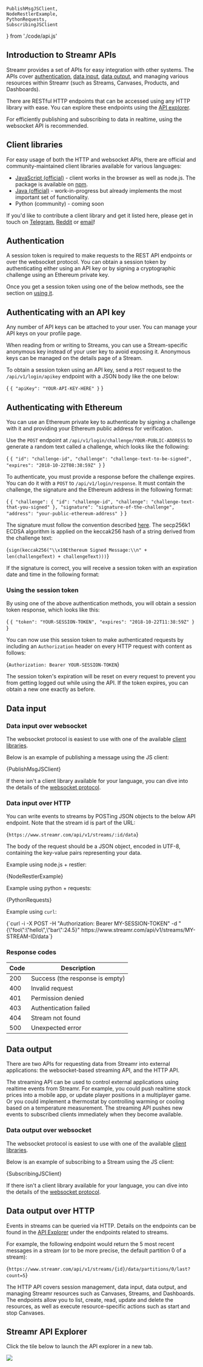 


    PublishMsgJSClient,
    NodeRestlerExample,
    PythonRequests,
    SubscribingJSClient 
} from './code/api.js'


<Section id="introduction-to-streamr-apis">

# Introduction to Streamr APIs

Streamr provides a set of APIs for easy integration with other systems. The APIs cover [authentication](#authentication), [data input](#data-input), [data output](#data-output), and managing various resources within Streamr (such as Streams, Canvases, Products, and Dashboards).

There are RESTful HTTP endpoints that can be accessed using any HTTP library with ease. You can explore these endpoints using the [API explorer](#api-explorer).

For efficiently publishing and subscribing to data in realtime, using the websocket API is recommended. 

## Client libraries

For easy usage of both the HTTP and websocket APIs, there are official and community-maintained client libraries available for various languages:
  
<div id="libraries"></div>

- [JavaScript (official)](https://github.com/streamr-dev/streamr-client-javascript) - client works in the browser as well as node.js. The package is available on [npm](https://www.npmjs.com/package/streamr-client).
- [Java (official)](https://github.com/streamr-dev/streamr-client-java) - work-in-progress but already implements the most important set of functionality.
- Python (community) - coming soon

If you'd like to contribute a client library and get it listed here, please get in touch on [Telegram](https://t.me/streamrdata), [Reddit](https://www.reddit.com/r/streamr/) or [email](mailto:contact@streamr.com)!

</Section>
<Section id="authentication">

## Authentication

A session token is required to make requests to the REST API endpoints or over the websocket protocol. You can obtain a session token by authenticating either using an API key or by signing a cryptographic challenge using an Ethereum private key.

Once you get a session token using one of the below methods, see the section on [using it](#using-the-session-token).

## Authenticating with an API key

Any number of API keys can be attached to your user. You can manage your API keys on your <Link to={formatPath(links.userpages.profile)}>profile page</Link>.

When reading from or writing to Streams, you can use a Stream-specific anonymous key instead of your user key to avoid exposing it. Anonymous keys can be managed on the details page of a Stream.

To obtain a session token using an API key, send a `POST` request to the `/api/v1/login/apikey` endpoint with a JSON body like the one below:

<CodeSnippet language='json'>{
`{
    "apiKey": "YOUR-API-KEY-HERE"
}`
}</CodeSnippet>

## Authenticating with Ethereum

You can use an Ethereum private key to authenticate by signing a challenge with it and providing your Ethereum public address for verification.

Use the `POST` endpoint at `/api/v1/login/challenge/YOUR-PUBLIC-ADDRESS` to generate a random text called a challenge, which looks like the following: 

<CodeSnippet language='json'>{
`{
    "id": "challenge-id",
    "challenge": "challenge-text-to-be-signed",
    "expires": "2018-10-22T08:38:59Z"
}`
}</CodeSnippet>

To authenticate, you must provide a response before the challenge expires. You can do it with a `POST` to `/api/v1/login/response`. It must contain the challenge, the signature and the Ethereum address in the following format:

<CodeSnippet language='json'>{
`{
    "challenge": {
	    "id": "challenge-id",
	    "challenge": "challenge-text-that-you-signed"
    },
    "signature": "signature-of-the-challenge",
    "address": "your-public-ethereum-address"
}`
}</CodeSnippet>

The signature must follow the convention described [here](https://github.com/ethereum/EIPs/blob/master/EIPS/eip-712.md). The secp256k1 ECDSA algorithm is applied on the keccak256 hash of a string derived from the challenge text:

<CodeSnippet language='javascript'>{`sign(keccak256("\\x19Ethereum Signed Message:\\n" + len(challengeText) + challengeText)))`}</CodeSnippet>

If the signature is correct, you will receive a session token with an expiration date and time in the following format:

### Using the session token

By using one of the above authentication methods, you will obtain a session token response, which looks like this: 

<CodeSnippet language='json'>{
`{
    "token": "YOUR-SESSION-TOKEN",
    "expires": "2018-10-22T11:38:59Z"
}`
}</CodeSnippet>

You can now use this session token to make authenticated requests by including an `Authorization` header on every HTTP request with content as follows:

<CodeSnippet language='bash'>{`Authorization: Bearer YOUR-SESSION-TOKEN`}</CodeSnippet>

The session token's expiration will be reset on every request to prevent you from getting logged out while using the API. If the token expires, you can obtain a new one exactly as before.

</Section>
<Section id="data-input">

## Data input

### Data input over websocket

The websocket protocol is easiest to use with one of the available [client libraries](#libraries). 

Below is an example of publishing a message using the JS client:

<CodeSnippet language='javascript'>{PublishMsgJSClient}</CodeSnippet>

If there isn't a client library available for your language, you can dive into the details of the [websocket protocol](https://github.com/streamr-dev/streamr-client-protocol-js/blob/master/PROTOCOL.md).

### Data input over HTTP

You can write events to streams by POSTing JSON objects to the below API endpoint. Note that the stream id is part of the URL:

<CodeSnippet language='json'>{`https://www.streamr.com/api/v1/streams/:id/data`}</CodeSnippet>

The body of the request should be a JSON object, encoded in UTF-8, containing the key-value pairs representing your data.

Example using node.js + restler:

<CodeSnippet language='javascript'>{NodeRestlerExample}</CodeSnippet>

Example using python + requests:

<CodeSnippet language='python'>{PythonRequests}</CodeSnippet>

Example using `curl`:

<CodeSnippet language='bash'>
    {`curl -i -X POST -H "Authorization: Bearer MY-SESSION-TOKEN" -d "{\"foo\":\"hello\",\"bar\":24.5}" https://www.streamr.com/api/v1/streams/MY-STREAM-ID/data`}
</CodeSnippet>

### Response codes

Code | Description
---- | -----------
200  | Success (the response is empty)
400  | Invalid request
401  | Permission denied
403  | Authentication failed
404  | Stream not found
500  | Unexpected error

</Section>
<Section id="data-output">

## Data output

There are two APIs for requesting data from Streamr into external applications: the websocket-based streaming API, and the HTTP API.

The streaming API can be used to control external applications using realtime events from Streamr. For example, you could push realtime stock prices into a mobile app, or update player positions in a multiplayer game. Or you could implement a thermostat by controlling warming or cooling based on a temperature measurement. The streaming API pushes new events to subscribed clients immediately when they become available. 

### Data output over websocket

The websocket protocol is easiest to use with one of the available [client libraries](#libraries). 

Below is an example of subscribing to a Stream using the JS client:

<CodeSnippet language='javascript'>{SubscribingJSClient}</CodeSnippet>

If there isn't a client library available for your language, you can dive into the details of the [websocket protocol](https://github.com/streamr-dev/streamr-client-protocol-js/blob/master/PROTOCOL.md).

## Data output over HTTP

Events in streams can be queried via HTTP. Details on the endpoints can be found in the [API Explorer](#api-explorer) under the endpoints related to streams.

For example, the following endpoint would return the 5 most recent messages in a stream (or to be more precise, the default partition 0 of a stream):

<CodeSnippet language='json'>{`https://www.streamr.com/api/v1/streams/{id}/data/partitions/0/last?count=5`}</CodeSnippet>

The HTTP API covers session management, data input, data output, and managing Streamr resources such as Canvases, Streams, and Dashboards. The endpoints allow you to list, create, read, update and delete the resources, as well as execute resource-specific actions such as start and stop Canvases.

</Section>
<Section id="api-explorer">

## Streamr API Explorer

Click the tile below to launch the API explorer in a new tab.

<div className={docsStyles.centered}>
    <a href="https://api-explorer.streamr.com" target="_blank">
        <img src={ApiExplorerImg} />
    </a>
</div>

</Section>
